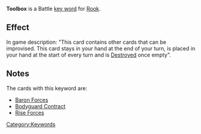 '''Toolbox''' is a Battle [[Key Words|key word]] for [[Rook]].

==Effect==
In game description: "This card contains other cards that can be improvised. This card stays in your hand at the end of your turn, is placed in your hand at the start of every turn and is [[Destroy|Destroyed]] once empty".

==Notes==
The cards with this keyword are: 
* [[Baron Forces]]
* [[Bodyguard Contract]]
* [[Rise Forces]]

[[Category:Keywords]]